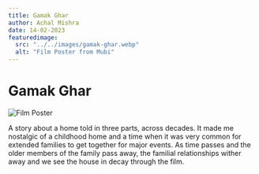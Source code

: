 ```yaml
---
title: Gamak Ghar
author: Achal Mishra
date: 14-02-2023
featuredimage:
  src: "../../images/gamak-ghar.webp"
  alt: "Film Poster from Mubi"
---
```


# Gamak Ghar

![Film Poster](../../images/gamak-ghar.webp)

A story about a home told in three parts, across decades. It made me nostalgic of a childhood home and a time when it was very common for extended families to get together for major events. As time passes and the older members of the family pass away, the familial relationships wither away and we see the house in decay through the film.
